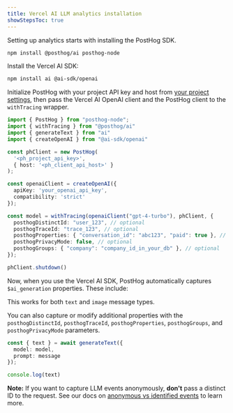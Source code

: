 ```yaml
---
title: Vercel AI LLM analytics installation
showStepsToc: true
---
```




<Steps>

<Step title="Install the PostHog SDK" badge="required">

Setting up analytics starts with installing the PostHog SDK. 

```bash
npm install @posthog/ai posthog-node
```

</Step>

<Step title="Install the Vercel AI SDK" badge="required">

Install the Vercel AI SDK:

```bash
npm install ai @ai-sdk/openai
```

<LLMsSDKsCallout />

</Step>

<Step title="Initialize PostHog and Vercel AI" badge="required">

Initialize PostHog with your project API key and host from [your project settings](https://app.posthog.com/settings/project), then pass the Vercel AI OpenAI client and the PostHog client to the `withTracing` wrapper.

```ts
import { PostHog } from "posthog-node";
import { withTracing } from "@posthog/ai"
import { generateText } from "ai"
import { createOpenAI } from "@ai-sdk/openai"

const phClient = new PostHog(
  '<ph_project_api_key>',
  { host: '<ph_client_api_host>' }
);

const openaiClient = createOpenAI({
  apiKey: 'your_openai_api_key',
  compatibility: 'strict'
});

const model = withTracing(openaiClient("gpt-4-turbo"), phClient, {
  posthogDistinctId: "user_123", // optional
  posthogTraceId: "trace_123", // optional
  posthogProperties: { "conversation_id": "abc123", "paid": true }, // optional
  posthogPrivacyMode: false, // optional
  posthogGroups: { "company": "company_id_in_your_db" }, // optional
});

phClient.shutdown()
``` 

</Step>

<Step title="Call Vercel AI" badge="required">

Now, when you use the Vercel AI SDK, PostHog automatically captures `$ai_generation` properties. These include:

<NotableGenerationProperties />

This works for both `text` and `image` message types.

You can also capture or modify additional properties with the `posthogDistinctId`, `posthogTraceId`, `posthogProperties`, `posthogGroups`, and `posthogPrivacyMode` parameters.

```ts
const { text } = await generateText({
  model: model,
  prompt: message
});

console.log(text)
```

**Note:** If you want to capture LLM events anonymously, **don't** pass a distinct ID to the request. See our docs on [anonymous vs identified events](/docs/data/anonymous-vs-identified-events) to learn more. 

</Step>

<VerifyLLMEventsStep />

</Steps>
